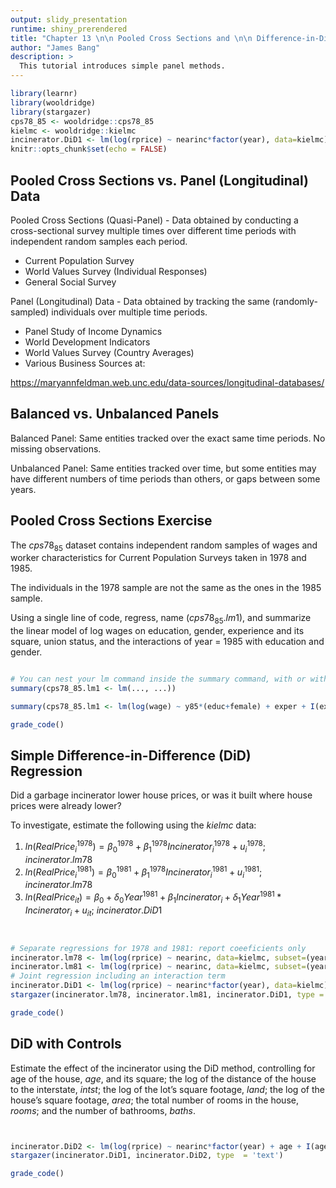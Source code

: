 ```yaml
---
output: slidy_presentation
runtime: shiny_prerendered
title: "Chapter 13 \n\n Pooled Cross Sections and \n\n Difference-in-Differences Estimation"
author: "James Bang"
description: >
  This tutorial introduces simple panel methods.
---
```


```r
library(learnr)
library(wooldridge)
library(stargazer)
cps78_85 <- wooldridge::cps78_85
kielmc <- wooldridge::kielmc
incinerator.DiD1 <- lm(log(rprice) ~ nearinc*factor(year), data=kielmc)
knitr::opts_chunk$set(echo = FALSE)
```

## Pooled Cross Sections vs. Panel (Longitudinal) Data

Pooled Cross Sections (Quasi-Panel) - Data obtained by conducting a cross-sectional survey multiple times over different time periods with independent random samples each period.

-   Current Population Survey
-   World Values Survey (Individual Responses)
-   General Social Survey

Panel (Longitudinal) Data - Data obtained by tracking the same (randomly-sampled) individuals over multiple time periods.

-   Panel Study of Income Dynamics
-   World Development Indicators
-   World Values Survey (Country Averages)
-   Various Business Sources at:

<https://maryannfeldman.web.unc.edu/data-sources/longitudinal-databases/>

## Balanced vs. Unbalanced Panels

Balanced Panel: Same entities tracked over the exact same time periods. No missing observations.

Unbalanced Panel: Same entities tracked over time, but some entities may have different numbers of time periods than others, or gaps between some years. 

## Pooled Cross Sections Exercise

The $cps78_85$ dataset contains independent random samples of wages and worker characteristics for Current Population Surveys taken in 1978 and 1985.

The individuals in the 1978 sample are not the same as the ones in the 1985 sample.

Using a single line of code, regress, name ($cps78_85.lm1$), and summarize the linear model of log wages on education, gender, experience and its square, union status, and the interactions of year = 1985 with education and gender.

```r

```

```r
# You can nest your lm command inside the summary command, with or without naming and storing the result. 
summary(cps78_85.lm1 <- lm(..., ...))
```

```r
summary(cps78_85.lm1 <- lm(log(wage) ~ y85*(educ+female) + exper + I(exper^2) + union, data=cps78_85))
```

```r
grade_code()
```

## Simple Difference-in-Difference (DiD) Regression

Did a garbage incinerator lower house prices, or was it built where house prices were already lower?

To investigate, estimate the following using the $kielmc$ data: 

  1. $ln(RealPrice_i^{1978}) = \beta_0^{1978} + \beta_1^{1978}Incinerator_i^{1978} + u_i^{1978}$; $incinerator.lm78$
  2. $ln(RealPrice_i^{1981}) = \beta_0^{1981} + \beta_1^{1978}Incinerator_i^{1981} + u_i^{1981}$; $incinerator.lm78$
  3. $ln(RealPrice_{it}) = \beta_0 + \delta_0Year^{1981} + \beta_1Incinerator_i + \delta_1Year^{1981}*Incinerator_i + u_{it}$; $incinerator.DiD1$

```r

```

```r

```

```r
# Separate regressions for 1978 and 1981: report coeeficients only
incinerator.lm78 <- lm(log(rprice) ~ nearinc, data=kielmc, subset=(year==1978))
incinerator.lm81 <- lm(log(rprice) ~ nearinc, data=kielmc, subset=(year==1981))
# Joint regression including an interaction term 
incinerator.DiD1 <- lm(log(rprice) ~ nearinc*factor(year), data=kielmc)
stargazer(incinerator.lm78, incinerator.lm81, incinerator.DiD1, type = 'text')
```

```r
grade_code()
```

## DiD with Controls

Estimate the effect of the incinerator using the DiD method, controlling for age of the house, $age$, and its square; the log of the distance of the house to the interstate, $intst$; the log of the lot's square footage, $land$; the log of the house's square footage, $area$; the total number of rooms in the house, $rooms$; and the number of bathrooms, $baths$. 

```r

```

```r

```

```r
incinerator.DiD2 <- lm(log(rprice) ~ nearinc*factor(year) + age + I(age^2) + log(intst) + log(land) + log(area) + rooms + baths, data = kielmc)
stargazer(incinerator.DiD1, incinerator.DiD2, type  = 'text')
```

```r
grade_code()
```
